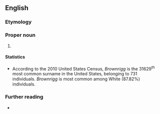 ==English==
{{wikipedia}}

===Etymology===


===Proper noun===
{{en-proper noun|s}}

# {{surname|en}}

====Statistics====
* According to the 2010 United States Census, ''Brownrigg'' is the 31629<sup>th</sup> most common surname in the United States, belonging to 731 individuals. ''Brownrigg'' is most common among White (87.82%) individuals.

===Further reading===
* {{R:en:DAFN}}